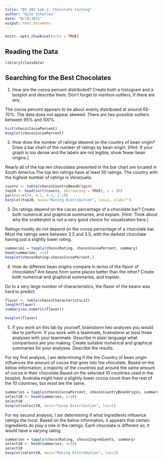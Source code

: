 ```yaml
---
title: "DS 202 Lab 2: Chocolate tasting"
author: "Kyle Schallau"
date: "9/19/2021"
output: html_document
---
```


```r
knitr::opts_chunk$set(echo = TRUE)
```
## Reading the Data
```r
library(classdata)
```
## Searching for the Best Chocolates

1. How are the cocoa percent distributed? Create both a histogram and a boxplot and describe them. Don’t forget to mention outliers, if there are any.

The cocoa percent appears to be about evenly distributed at around 65-70%. The data does not appear skewed. There are two possible outliers between 95% and 100%.
```r
hist(choco$CocoaPercent)
boxplot(choco$CocoaPercent)
```

2. How does the number of ratings depend on the country of bean origin? Draw a bar chart of the number of ratings by bean origin. [Hint: If your graph is too dense and the labels are not legible, show fewer bean origins.]

Nearly all of the top ten chocolates presented in the bar chart are located in South America.The top ten ratings have at least 50 ratings. The country with the highest number of ratings is Venezuela.
```r
counts <- table(choco$CountryBeanOrigin)
top10 <- head(sort(counts, decreasing = TRUE), n = 10)
par(mar=c(14, 4.1, 4.1, 2.1))
barplot(top10, main="Rating Distribution", las=2, xlab="")
```

3. Do ratings depend on the cacao percentage of a chocolate bar? Create both numerical and graphical summaries, and explain. [Hint: Think about why the scatterplot is not a very good choice for visualization here.]

Ratings mostly do not depend on the cocoa percentage of a chocolate bar. Most the ratings were between 2.5 and 3.5, with the darkest chocolate having just a slightly lower rating. 
```r
summaries = tapply(choco$Rating, choco$CocoaPercent, summary)
head(summaries, n=5)
boxplot(choco$Rating~choco$CocoaPercent,)
```

4. How do different bean origins compare in terms of the flavor of chocolates? Are beans from some places better than the other? Create both numerical and graphical summaries, and explain.

Do to a very large number of characteristics, the flavor of the beans was hard to predict. 
```r
flavor <- table(choco$Characteristics2)
length(flavor)
summary(as.numeric(flavor))
```

```r
boxplot(flavor)
```

5. If you work on this lab by yourself, brainstorm two analyses you would like to perform. If you work with a teammate, brainstorm at least three analyses with your teammate. Describe in plain language what comparisons are you making. Create suitable numerical and graphical summaries for your analyses. Describe the results.

For my first analysis, I am determining if the the Country of bean origin influences the amount of cocoa that goes into the chocolate.
Based on the below information, a majority of the countries put around the same amount of cocoa in their chocolate.Based on the selected 10 countries used in the boxplot, Australia might have a slightly lower cocoa count than the rest of the 10 countries, but most are the same.
```r
summaries = tapply(choco$CocoaPercent, choco$CountryBeanOrigin, summary)
select10 <- head(summaries, n=10)
select10
boxplot(select10, main="Cocoa Distribution", las=2)
```

For my second analysis, I am determining if what ingredients influence ratings the most.
Based on the below information, it appears that certain ingredients do play a role in the ratings. Each chocolate is different so, it would have a varying rating
```r
summaries = tapply(choco$Rating, choco$Ingredients, summary)
select10 <- head(summaries, n=10)
select10
boxplot(select10, main="Rating Distribution", las=2)
```
